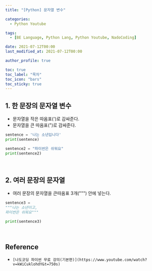 ```yaml
---
title: "[Python] 문자열 변수"

categories:
  - Python Youtube

tags:
  - [BE Language, Python Lang, Python Youtube, NadoCoding]

date: 2021-07-12T00:00
last_modified_at: 2021-07-12T00:00

author_profile: true

toc: true
toc_label: "목차"
toc_icon: "bars"
toc_sticky: true
---
```


## 1. 한 문장의 문자열 변수

- 문자열을 작은 따옴표(')로 감싸준다.
- 문자열을 큰 따옴표(")로 감싸준다.

```python
sentence = '나는 소년입니다'
print(sentence)

sentence2 = "파이썬은 쉬워요"
print(sentence2)
```

<br />

## 2. 여러 문장의 문자열

- 여러 문장의 문자열을 큰따옴표 3개(""") 안에 넣는다.

```python
sentence3 =
"""나는 소년이고,
파이썬은 쉬워요"""

print(sentence3)
```

<br />

## Reference

- `[나도코딩 파이썬 무료 강의(기본편)](https://www.youtube.com/watch?v=kWiCuklohdY&t=750s)`
